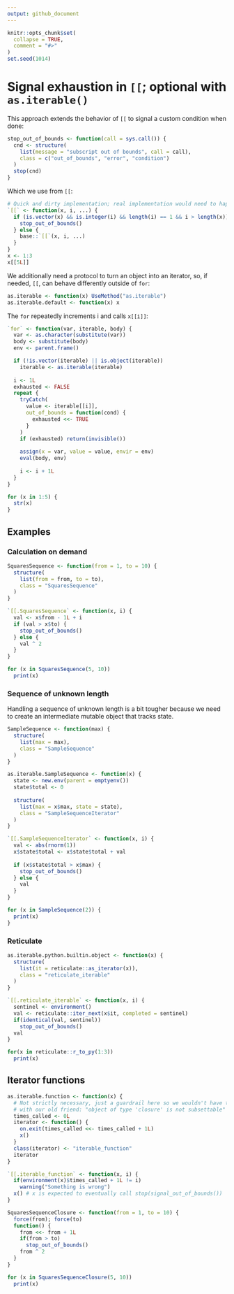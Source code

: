 ```yaml
---
output: github_document
---
```


<!-- README.md is generated from README.Rmd. Please edit that file -->

```r
knitr::opts_chunk$set(
  collapse = TRUE,
  comment = "#>"
)
set.seed(1014)
```

# Signal exhaustion in `[[`; optional with `as.iterable()`

This approach extends the behavior of `[[` to signal a custom condition
when done:

```r
stop_out_of_bounds <- function(call = sys.call()) {
  cnd <- structure(
    list(message = "subscript out of bounds", call = call),
    class = c("out_of_bounds", "error", "condition")
  )
  stop(cnd)
}
```

Which we use from `[[`:

```r
# Quick and dirty implementation; real implementation would need to happen in C
`[[` <- function(x, i, ...) {
  if (is.vector(x) && is.integer(i) && length(i) == 1 && i > length(x)) {
    stop_out_of_bounds()
  } else {
    base::`[[`(x, i, ...)
  }
}
x <- 1:3
x[[5L]]
```

We additionally need a protocol to turn an object into an iterator, so,
if needed, `[[`, can behave differently outside of `for`:

```r
as.iterable <- function(x) UseMethod("as.iterable")
as.iterable.default <- function(x) x
```

The `for` repeatedly increments i and calls `x[[i]]`:

```r
`for` <- function(var, iterable, body) {
  var <- as.character(substitute(var))
  body <- substitute(body)
  env <- parent.frame()

  if (!is.vector(iterable) || is.object(iterable))
    iterable <- as.iterable(iterable)
  
  i <- 1L
  exhausted <- FALSE
  repeat {
    tryCatch(
      value <- iterable[[i]],
      out_of_bounds = function(cond) {
        exhausted <<- TRUE
      }
    )
    if (exhausted) return(invisible())
    
    assign(x = var, value = value, envir = env)
    eval(body, env)
    
    i <- i + 1L
  }
}

for (x in 1:5) {
  str(x)
}
```

## Examples

### Calculation on demand

```r
SquaresSequence <- function(from = 1, to = 10) {
  structure(
    list(from = from, to = to),
    class = "SquaresSequence"
  )
}

`[[.SquaresSequence` <- function(x, i) {
  val <- x$from - 1L + i
  if (val > x$to) {
    stop_out_of_bounds()
  } else {
    val ^ 2  
  }
}

for (x in SquaresSequence(5, 10))
  print(x)
```

### Sequence of unknown length

Handling a sequence of unknown length is a bit tougher because we need
to create an intermediate mutable object that tracks state.

```r
SampleSequence <- function(max) {
  structure(
    list(max = max),
    class = "SampleSequence"
  )
}

as.iterable.SampleSequence <- function(x) {
  state <- new.env(parent = emptyenv())
  state$total <- 0
  
  structure(
    list(max = x$max, state = state),
    class = "SampleSequenceIterator"
  )
}

`[[.SampleSequenceIterator` <- function(x, i) {
  val <- abs(rnorm(1))
  x$state$total <- x$state$total + val
  
  if (x$state$total > x$max) {
    stop_out_of_bounds()
  } else {
    val
  }
}

for (x in SampleSequence(2)) {
  print(x)
}
```

### Reticulate

```r
as.iterable.python.builtin.object <- function(x) {
  structure(
    list(it = reticulate::as_iterator(x)),
    class = "reticulate_iterable"
  )
}

`[[.reticulate_iterable` <- function(x, i) {
  sentinel <- environment()
  val <- reticulate::iter_next(x$it, completed = sentinel)
  if(identical(val, sentinel))
    stop_out_of_bounds()
  val
}

for(x in reticulate::r_to_py(1:3))
  print(x)
```

## Iterator functions

```r
as.iterable.function <- function(x) {
  # Not strictly necessary, just a guardrail here so we wouldn't have to part
  # with our old friend: "object of type 'closure' is not subsettable"
  times_called <- 0L
  iterator <- function() {
    on.exit(times_called <<- times_called + 1L)
    x()
  }
  class(iterator) <- "iterable_function"
  iterator
}

`[[.iterable_function` <- function(x, i) {
  if(environment(x)$times_called + 1L != i)
    warning("Something is wrong")
  x() # x is expected to eventually call stop(signal_out_of_bounds())
}
```

```r
SquaresSequenceClosure <- function(from = 1, to = 10) {
  force(from); force(to)
  function() {
    from <<- from + 1L
    if(from > to)
      stop_out_of_bounds()
    from ^ 2
  }
}

for (x in SquaresSequenceClosure(5, 10))
  print(x)
```
